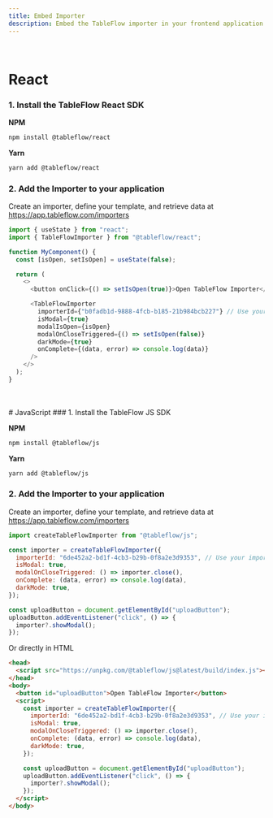 ```yaml
---
title: Embed Importer
description: Embed the TableFlow importer in your frontend application with either React or JavaScript
---
```


<br/>

# React
### 1. Install the TableFlow React SDK

**NPM**

```bash
npm install @tableflow/react
```

**Yarn**

```bash
yarn add @tableflow/react
```

### 2. Add the Importer to your application

Create an importer, define your template, and retrieve data at https://app.tableflow.com/importers

```javascript
import { useState } from "react";
import { TableFlowImporter } from "@tableflow/react";

function MyComponent() {
  const [isOpen, setIsOpen] = useState(false);

  return (
    <>
      <button onClick={() => setIsOpen(true)}>Open TableFlow Importer</button>

      <TableFlowImporter
        importerId={"b0fadb1d-9888-4fcb-b185-21b984bcb227"} // Use your importer ID from https://app.tableflow.com/importers
        isModal={true}
        modalIsOpen={isOpen}
        modalOnCloseTriggered={() => setIsOpen(false)}
        darkMode={true}
        onComplete={(data, error) => console.log(data)}
      />
    </>
  );
}
```

<br/>
<br/>
# JavaScript
### 1. Install the TableFlow JS SDK

**NPM**

```bash
npm install @tableflow/js
```

**Yarn**

```bash
yarn add @tableflow/js
```

### 2. Add the Importer to your application

Create an importer, define your template, and retrieve data at https://app.tableflow.com/importers

```javascript
import createTableFlowImporter from "@tableflow/js";

const importer = createTableFlowImporter({
  importerId: "6de452a2-bd1f-4cb3-b29b-0f8a2e3d9353", // Use your importer ID from https://app.tableflow.com/importers
  isModal: true,
  modalOnCloseTriggered: () => importer.close(),
  onComplete: (data, error) => console.log(data),
  darkMode: true,
});

const uploadButton = document.getElementById("uploadButton");
uploadButton.addEventListener("click", () => {
  importer?.showModal();
});
```

Or directly in HTML
```html
<head>
  <script src="https://unpkg.com/@tableflow/js@latest/build/index.js"></script>
</head>
<body>
  <button id="uploadButton">Open TableFlow Importer</button>
  <script>
    const importer = createTableFlowImporter({
      importerId: "6de452a2-bd1f-4cb3-b29b-0f8a2e3d9353", // Use your importer ID from https://app.tableflow.com/importers
      isModal: true,
      modalOnCloseTriggered: () => importer.close(),
      onComplete: (data, error) => console.log(data),
      darkMode: true,
    });

    const uploadButton = document.getElementById("uploadButton");
    uploadButton.addEventListener("click", () => {
      importer?.showModal();
    });
  </script>
</body>
```
